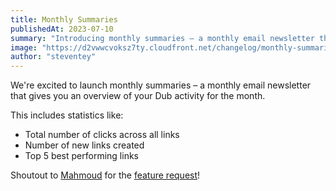 ```yaml
---
title: Monthly Summaries
publishedAt: 2023-07-10
summary: "Introducing monthly summaries – a monthly email newsletter that gives you an overview of your Dub activity for the month."
image: "https://d2vwwcvoksz7ty.cloudfront.net/changelog/monthly-summaries.png"
author: "steventey"
---
```


We're excited to launch monthly summaries – a monthly email newsletter that gives you an overview of your Dub activity for the month.

This includes statistics like:

- Total number of clicks across all links
- Number of new links created
- Top 5 best performing links

Shoutout to [Mahmoud](https://twitter.com/thisismahmoud_) for the [feature request](https://github.com/steven-tey/dub/issues/172)!
